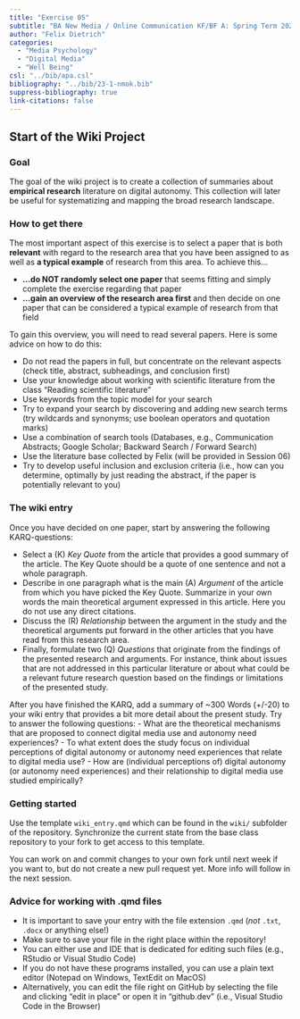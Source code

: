 ```yaml
---
title: "Exercise 05"
subtitle: "BA New Media / Online Communication KF/BF A: Spring Term 2023"
author: "Felix Dietrich"
categories:
  - "Media Psychology"
  - "Digital Media"
  - "Well Being"
csl: "../bib/apa.csl"
bibliography: "../bib/23-1-nmok.bib"
suppress-bibliography: true
link-citations: false
---
```


## Start of the Wiki Project

### Goal

The goal of the wiki project is to create a collection of summaries about **empirical research** literature on digital autonomy. This collection will later be useful for systematizing and mapping the broad research landscape. 

### How to get there

The most important aspect of this exercise is to select a paper that is both **relevant** with regard to the research area that you have been assigned to as well as **a typical example** of research from this area. To achieve this...

- **...do NOT randomly select one paper** that seems fitting and simply complete the exercise regarding that paper
- **...gain an overview of the research area first** and then decide on one paper that can be considered a typical example of research from that field

To gain this overview, you will need to read several papers. Here is some advice on how to do this:

- Do not read the papers in full, but concentrate on the relevant aspects (check title, abstract, subheadings, and conclusion first)
- Use your knowledge about working with scientific literature from the class "Reading scientific literature"
- Use keywords from the topic model for your search
- Try to expand your search by discovering and adding new search terms (try wildcards and synonyms; use boolean operators and quotation marks)
- Use a combination of search tools (Databases, e.g., Communication Abstracts; Google Scholar; Backward Search / Forward Search)
- Use the literature base collected by Felix (will be provided in Session 06)
- Try to develop useful inclusion and exclusion criteria (i.e., how can you determine, optimally by just reading the abstract, if the paper is potentially relevant to you)

### The wiki entry

Once you have decided on one paper, start by answering the following KARQ-questions:

- Select a (K) *Key Quote* from the article that provides a good summary of the article. The Key Quote should be a quote of one sentence and not a whole paragraph.
- Describe in one paragraph what is the main (A) *Argument* of the article from which you have picked the Key Quote. Summarize in your own words the main theoretical argument expressed in this article. Here you do not use any direct citations.
- Discuss the (R) *Relationship* between the argument in the study and the theoretical arguments put forward in the other articles that you have read from this research area.
- Finally, formulate two (Q) *Questions* that originate from the findings of the presented research and arguments. For instance, think about issues that are not addressed in this particular literature or about what could be a relevant future research question based on the findings or limitations of the presented study.

After you have finished the KARQ, add a summary of ~300 Words (+/-20) to your wiki entry that provides a bit more detail about the present study. Try to answer the following questions:
- What are the theoretical mechanisms that are proposed to connect digital media use and autonomy need experiences?
- To what extent does the study focus on individual perceptions of digital autonomy or autonomy need experiences that relate to digital media use?
- How are (individual perceptions of) digital autonomy (or autonomy need experiences) and their relationship to digital media use studied empirically?

### Getting started

Use the template `wiki_entry.qmd` which can be found in the `wiki/` subfolder of the repository. Synchronize the current state from the base class repository to your fork to get access to this template.

You can work on and commit changes to your own fork until next week if you want to, but do not create a new pull request yet. More info will follow in the next session.

### Advice for working with .qmd files

- It is important to save your entry with the file extension `.qmd` (*not* `.txt`, `.docx` or anything else!)
- Make sure to save your file in the right place within the repository!
- You can either use and IDE that is dedicated for editing such files (e.g., RStudio or Visual Studio Code)
- If you do not have these programs installed, you can use a plain text editor (Notepad on Windows, TextEdit on MacOS)
- Alternatively, you can edit the file right on GitHub by selecting the file and clicking "edit in place" or open it in "github.dev" (i.e., Visual Studio Code in the Browser)


